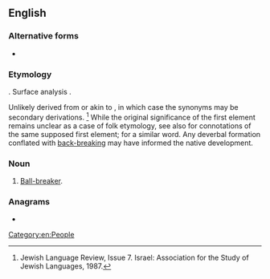 ==English==
===Alternative forms===
* {{alt|en|ballbuster}}

===Etymology===
{{unk|en}}. Surface analysis 
{{compound|en|ball|buster}}.

Unlikely derived from or akin to {{der|en|en|baleboste||mistress, lady of the house|nocat=1}}, in which case the synonyms may be secondary derivations. <ref>Jewish Language Review, Issue 7. Israel: Association for the Study of Jewish Languages, 1987.</ref> While the original significance of the first element remains unclear as a case of folk etymology, see also {{m|en|Beelzebub}} for connotations of the same supposed first element; {{m|en|bale}} for a similar word. Any deverbal formation conflated with [[back-breaking]] may have informed the native development. {{rfe|en}}

<!-- Cp. Gaulish [[ambaxtos]], En. [[Bess]]? Bastian "bat-man"? Cp. OHG bozen "to strike", German [[Amboss]] "anvil" < anabelzi, an(e)bōʒ, etc., MHG once "ambot", reportedly also of big women (''can this be confirmed?''). In case it named the Dominatrix of a Brothel, eventually, you need to take a leap of faith.

The yiddish word itself seems terribly erroded. !--> 
===Noun===
{{en-noun}}

# {{lb|en|US|vulgar}} [[ball-breaker|Ball-breaker]].

===Anagrams===
* {{anagrams|en|a=abbellrstu|bullet bras}}

[[Category:en:People]]

<references/>